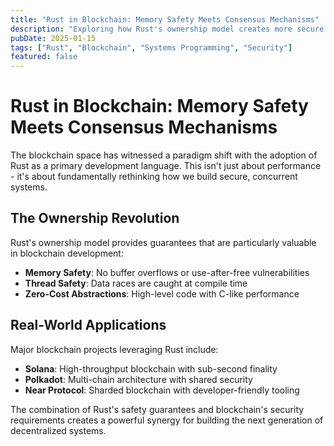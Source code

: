 ```yaml
---
title: "Rust in Blockchain: Memory Safety Meets Consensus Mechanisms"
description: "Exploring how Rust's ownership model creates more secure and efficient blockchain protocols"
pubDate: 2025-01-15
tags: ["Rust", "Blockchain", "Systems Programming", "Security"]
featured: false
---
```


# Rust in Blockchain: Memory Safety Meets Consensus Mechanisms

The blockchain space has witnessed a paradigm shift with the adoption of Rust as a primary development language. This isn't just about performance - it's about fundamentally rethinking how we build secure, concurrent systems.

## The Ownership Revolution

Rust's ownership model provides guarantees that are particularly valuable in blockchain development:

- **Memory Safety**: No buffer overflows or use-after-free vulnerabilities
- **Thread Safety**: Data races are caught at compile time
- **Zero-Cost Abstractions**: High-level code with C-like performance

## Real-World Applications

Major blockchain projects leveraging Rust include:

- **Solana**: High-throughput blockchain with sub-second finality
- **Polkadot**: Multi-chain architecture with shared security
- **Near Protocol**: Sharded blockchain with developer-friendly tooling

The combination of Rust's safety guarantees and blockchain's security requirements creates a powerful synergy for building the next generation of decentralized systems.